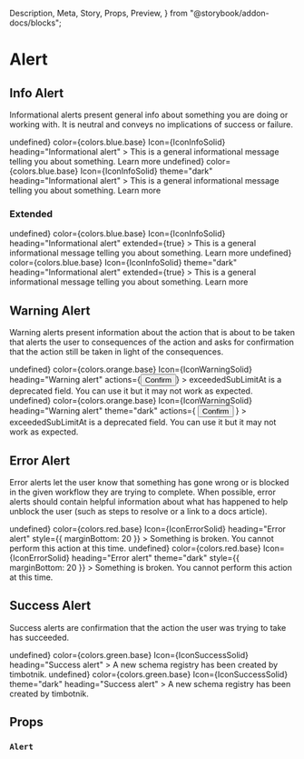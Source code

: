   Description,
  Meta,
  Story,
  Props,
  Preview,
} from "@storybook/addon-docs/blocks";

<Meta title="Components|Alert" />

# Alert

<Description
  of={Alert}
  markdown="**Alerts** provide a way to display short, important message in a way that attracts the user's attention without interrupting the user's task."
/>

## Info Alert

Informational alerts present general info about something you are doing or working with. It is neutral and conveys no implications of success or failure.

<Preview>
  <Story name="info light">
    <Alert
      onClose={() => undefined}
      color={colors.blue.base}
      Icon={IconInfoSolid}
      heading="Informational alert"
    >
      This is a general informational message telling you about something. Learn
      more
    </Alert>
  </Story>
  <Story name="info dark">
    <Alert
      onClose={() => undefined}
      color={colors.blue.base}
      Icon={IconInfoSolid}
      theme="dark"
      heading="Informational alert"
    >
      This is a general informational message telling you about something. Learn
      more
    </Alert>
  </Story>
</Preview>

### Extended

<Preview>
  <Story name="info light extended">
    <Alert
      onClose={() => undefined}
      color={colors.blue.base}
      Icon={IconInfoSolid}
      heading="Informational alert"
      extended={true}
    >
      This is a general informational message telling you about something. Learn
      more
    </Alert>
  </Story>
  <Story name="info dark extended">
    <Alert
      onClose={() => undefined}
      color={colors.blue.base}
      Icon={IconInfoSolid}
      theme="dark"
      heading="Informational alert"
      extended={true}
    >
      This is a general informational message telling you about something. Learn
      more
    </Alert>
  </Story>
</Preview>

## Warning Alert

Warning alerts present information about the action that is about to be taken that alerts the user to consequences of the action and asks for confirmation that the action still be taken in light of the consequences.

<Preview>
  <Story name="warning light">
    <Alert
      onClose={() => undefined}
      color={colors.orange.base}
      Icon={IconWarningSolid}
      heading="Warning alert"
      actions={<Button size="small">Confirm</Button>}
    >
      exceededSubLimitAt is a deprecated field. You can use it but it may not
      work as expected.
    </Alert>
  </Story>
  <Story name="warning dark">
    <Alert
      onClose={() => undefined}
      color={colors.orange.base}
      Icon={IconWarningSolid}
      heading="Warning alert"
      theme="dark"
      actions={
        <Button theme="dark" size="small">
          Confirm
        </Button>
      }
    >
      exceededSubLimitAt is a deprecated field. You can use it but it may not
      work as expected.
    </Alert>
  </Story>
</Preview>

## Error Alert

Error alerts let the user know that something has gone wrong or is blocked in the given workflow they are trying to complete. When possible, error alerts should contain helpful information about what has happened to help unblock the user (such as steps to resolve or a link to a docs article).

<Preview>
  <Story name="error light">
    <Alert
      onClose={() => undefined}
      color={colors.red.base}
      Icon={IconErrorSolid}
      heading="Error alert"
      style={{ marginBottom: 20 }}
    >
      Something is broken. You cannot perform this action at this time.
    </Alert>
  </Story>
  <Story name="error dark">
    <Alert
      onClose={() => undefined}
      color={colors.red.base}
      Icon={IconErrorSolid}
      heading="Error alert"
      theme="dark"
      style={{ marginBottom: 20 }}
    >
      Something is broken. You cannot perform this action at this time.
    </Alert>
  </Story>
</Preview>

## Success Alert

Success alerts are confirmation that the action the user was trying to take has succeeded.

<Preview>
  <Story name="success light">
    <Alert
      onClose={() => undefined}
      color={colors.green.base}
      Icon={IconSuccessSolid}
      heading="Success alert"
    >
      A new schema registry has been created by timbotnik.
    </Alert>
  </Story>
  <Story name="success dark">
    <Alert
      onClose={() => undefined}
      color={colors.green.base}
      Icon={IconSuccessSolid}
      theme="dark"
      heading="Success alert"
    >
      A new schema registry has been created by timbotnik.
    </Alert>
  </Story>
</Preview>

## Props

### `Alert`

<Props of={Alert} />
